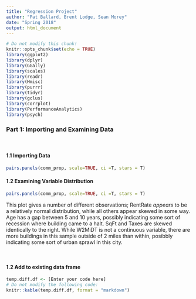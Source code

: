 ```yaml
---
title: "Regression Project"
author: "Pat Ballard, Brent Lodge, Sean Morey"
date: "Spring 2018"
output: html_document
---
```


```r
# Do not modify this chunk!
knitr::opts_chunk$set(echo = TRUE)
library(ggplot2)
library(dplyr)
library(GGally)
library(scales)
library(readr)
library(Hmisc)
library(purrr)
library(tidyr)
library(gclus)
library(corrplot)
library(PerformanceAnalytics)
library(psych)
```

### Part 1: Importing and Examining Data
&nbsp;

#### 1.1 Importing Data

```r
pairs.panels(comm_prop, scale=TRUE, ci =T, stars = T)
```
#### 1.2 Examining Variable Distribution

```r
pairs.panels(comm_prop, scale=TRUE, ci =T, stars = T)
```
This plot gives a number of different observations; RentRate *appears* to be a relatively normal distribution, while all others appear skewed in some way. Age has a gap between 5 and 10 years, possibly indicating some sort of recession where building came to a halt. SqFt and Taxes are skewed identically to the right. While W2MiDT is not a continuous variable, there are more buildings in this sample outside of 2 miles than within, posibbly indicating some sort of urban sprawl in this city.

&nbsp;

#### 1.2 Add to existing data frame

```r
temp.diff.df <- [Enter your code here]
# Do not modify the following code:
knitr::kable(temp.diff.df, format = "markdown")
```
